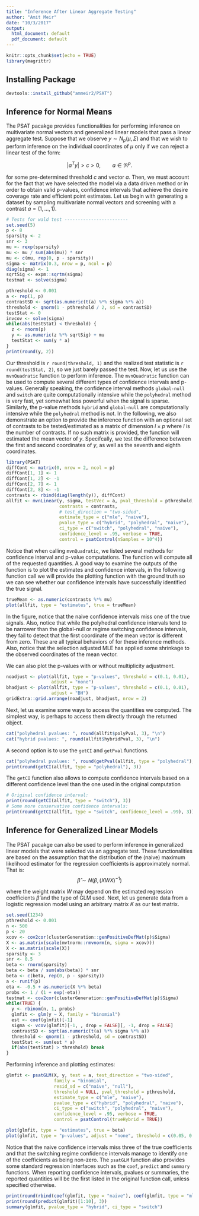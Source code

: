 ```yaml
---
title: "Inference After Linear Aggregate Testing"
author: "Amit Meir"
date: "10/3/2017"
output:
  html_document: default
  pdf_document: default
---
```


```r
knitr::opts_chunk$set(echo = TRUE)
library(magrittr)
```

## Installing Package
```r
devtools::install_github("ammeir2/PSAT")
```

## Inference for Normal Means 
The PSAT pacakge provides functionalities for performing inference on multivariate normal vectors and generalized linear models that pass a linear aggregate test. Suppose that we observe $y \sim N_p(\mu, \Sigma)$ and that we wish to perform inference on the individual coordinates of $\mu$ only if we can reject a linear test of the form:

$$
|a^{T} y| > c > 0, \qquad a\in\Re^{p}.
$$

for some pre-determined threshold $c$ and vector $a$. Then, we must account for the fact that we have selected the model via a data driven method or in order to obtain valid p-values, confidence intervals that achieve the desire coverage rate and efficient point estimates. Let us begin with generating a dataset by sampling multivariate normal vectors and screening with a contrast $a = (1,\dots,1)$.

```r
# Tests for wald test ------------------------
set.seed(5)
p <- 8
sparsity <- 2
snr <- 3
mu <- rexp(sparsity) 
mu <- mu / sum(abs(mu)) * snr
mu <- c(mu, rep(0, p - sparsity))
sigma <- matrix(0.3, nrow = p, ncol = p)
diag(sigma) <- 1
sqrtSig <- expm::sqrtm(sigma)
testmat <- solve(sigma)

pthreshold <- 0.001
a <- rep(1, p)
contrastSD <- sqrt(as.numeric(t(a) %*% sigma %*% a))
threshold <- qnorm(1 - pthreshold / 2, sd = contrastSD)
testStat <- 0
invcov <- solve(sigma)
while(abs(testStat) < threshold) {
  z <- rnorm(p)
  y <- as.numeric(z %*% sqrtSig) + mu
  testStat <- sum(y * a)
}
print(round(y, 2))
```

Our threshold is `r round(threshold, 1)` and the realized test statistic is `r round(testStat, 2)`, so we just barely passed the test. Now, let us use the `mvnQuadratic` function to perform inference. The `mvnQuadratic` function can be used to compute several different types of confidence intervals and p-values. Generally speaking, the confidence interval methods `global-null` and `switch` are quite computationally intensive while the `polyhedral` method is very fast, yet somewhat less powerful when the signal is sparse. Similarly, the p-value methods `hybrid` and `global-null` are computationally intensive while the `polyhedral` method is not.  In the following, we also demonstrate an option to provide the inference function with an optional set of contrasts to be tested/estimated as a matrix of dimension $l \times p$ where $l$ is the number of contrasts. If no such matrix is provided, the function will estimated the mean vector of $y$. Specifcally, we test the difference between the first and second coordinates of $y$, as well as the seventh and eighth coordinates. 



```r
library(PSAT)
diffCont <- matrix(0, nrow = 2, ncol = p)
diffCont[1, 1] <- 1
diffCont[1, 2] <- -1
diffCont[2, 7] <- 1
diffCont[2, 8] <- -1
contrasts <- rbind(diag(length(y)), diffCont)
allfit <- mvnLinear(y, sigma, testVec = a, pval_threshold = pthreshold, 
                    contrasts = contrasts,
                    # test_direction = "two-sided",
                    estimate_type = c("mle", "naive"),
                    pvalue_type = c("hybrid", "polyhedral", "naive"),
                    ci_type = c("switch", "polyhedral", "naive"),
                    confidence_level = .95, verbose = TRUE,
                    control = psatControl(nSamples = 10^4))
```

Notice that when calling `mvnQuadratic`, we listed several methods for confidence interval and p-value computations. The function will compute all of the requested quantities. A good way to examine the outputs of the function is to plot the estimates and confidence intervals, in the following function call we will provide the plotting function with the ground truth so we can see whether our confidence intervals have successfully identified the true signal. 

```r
trueMean <- as.numeric(contrasts %*% mu)
plot(allfit, type = "estimates", true = trueMean)
```

In the figure, notice that the naive confidence intervals miss one of the true signals. Also, notice that while the polyhedral confidence intervals tend to be narrower than the global-null or regime switching confidence intervals, they fail to detect that the first coordinate of the mean vector is different from zero. These are all typical behaviors of for these inference methods. Also, notice that the selection adjusted MLE has applied some shrinkage to the observed coordinates of the mean vector. 

We can also plot the p-values with or without multiplicity adjustment.
```r
noadjust <- plot(allfit, type = "p-values", threshold = c(0.1, 0.01),
                 adjust = "none")
bhadjust <- plot(allfit, type = "p-values", threshold = c(0.1, 0.01),
                 adjust = "BH")
gridExtra::grid.arrange(noadjust, bhadjust, nrow = 2)

```


Next, let us examine some ways to access the quantities we computed. The simplest way, is perhaps to access them directly through the returned object.

```r
cat("polyhedral pvalues: ", round(allfit$polyPval, 3), "\n")
cat("hybrid pvalues: ", round(allfit$hybridPval, 3), "\n")
```

A second option is to use the `getCI` and `getPval` functions.
```r
cat("polyhedral pvalues: ", round(getPval(allfit, type = "polyhedral"), 3), "\n")
print(round(getCI(allfit, type = "polyhedral"), 3))
```

The `getCI` function also allows to compute confidence intervals based on a different confidence level than the one used in the original computation
```r
# Original confidence interval:
print(round(getCI(allfit, type = "switch"), 3))
# Some more conservative confidence intervals:
print(round(getCI(allfit, type = "switch", confidence_level = .99), 3))
```

## Inference for Generalized Linear Models
The PSAT pacakge can also be used to perform inference in generalized linear models that were selected via an aggregate test. These functionalities are based on the assumption that the distribution of the (naive) maximum likelihood estimator for the regression coefficients is approximately normal. That is:
$$
\hat\beta \sim N(\beta, (XWX)^{-1})
$$

where the weight matrix $W$ may depend on the estimated regression coefficients $\hat\beta$ and the type of GLM used. Next, let us generate data from a logistic regression model using an arbitrary matrix $K$ as our test matrix.

```r
set.seed(1234)
pthreshold <- 0.001
n <- 500
p <- 20
xcov <- cov2cor(clusterGeneration::genPositiveDefMat(p)$Sigma)
X <- as.matrix(scale(mvtnorm::rmvnorm(n, sigma = xcov)))
X <- as.matrix(scale(X))
sparsity <- 3
snr <- 0.5
beta <- rnorm(sparsity)
beta <- beta / sum(abs(beta)) * snr
beta <- c(beta, rep(0, p - sparsity))
a <- runif(p)
eta <- -0.5 + as.numeric(X %*% beta)
probs <- 1 / (1 + exp(-eta))
testmat <- cov2cor(clusterGeneration::genPositiveDefMat(p)$Sigma)
while(TRUE) {
  y <- rbinom(n, 1, probs)
  glmfit <- glm(y ~ X, family = "binomial")
  est <- coef(glmfit)[-1]
  sigma <- vcov(glmfit)[-1, , drop = FALSE][, -1, drop = FALSE]
  contrastSD <- sqrt(as.numeric(t(a) %*% sigma %*% a))
  threshold <- qnorm(1 - pthreshold, sd = contrastSD)
  testStat <- sum(est * a)
  if(abs(testStat) > threshold) break
}

```

Performing inference and plotting estimates: 

```r
glmfit <- psatGLM(X, y, test = a, test_direction = "two-sided",
                  family = "binomial",
                  resid_sd = c("naive", "null"),
                  threshold = NULL, pval_threshold = pthreshold,
                  estimate_type = c("mle", "naive"),
                  pvalue_type = c("hybrid", "polyhedral", "naive"),
                  ci_type = c("switch", "polyhedral", "naive"),
                  confidence_level = .95, verbose = TRUE, 
                  control = psatControl(trueHybrid = TRUE))
```

```r
plot(glmfit, type = "estimates", true = beta)
plot(glmfit, type = "p-values", adjust = "none", threshold = c(0.05, 0.05 / p))
```

Notice that the naive confidence intervals miss three of the true coefficients and that the switching regime confidence intervals manage to identify one of the coefficients as being non-zero. The `psatGLM` function also provides some standard regression interfaces such as the `coef`, `predict` and `summary` functions. When reporting confidence intervals, pvalues or summaries, the reported quantities will be the first listed in the original function call, unless specified otherwise.  

```r
print(round(rbind(coef(glmfit, type = "naive"), coef(glmfit, type = "mle"))[, 1:10], 3))
print(round(predict(glmfit)[1:10], 3))
summary(glmfit, pvalue_type = "hybrid", ci_type = "switch")
```




